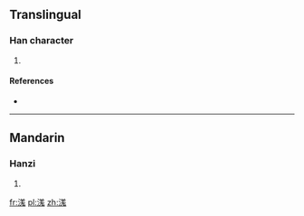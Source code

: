 ==Translingual==

===Han character===
{{Han char|rn=85|rad=水|as=10|sn=13|four=|canj=ETUI}}

# {{defn|Han|sort=水10}}

====References====
* {{Han ref|kx=0640.250|dkj=17970|hdz=31707.020|uh=6EAC|ud=28332}}

----

==Mandarin==

===Hanzi===
{{cmn-hanzi|pin=[[qiāng]] ([[qiang1]])|wg=ch'iang<sup>1</sup>}}

# {{defn|lang=cmn|sort=水10}}

[[fr:溬]]
[[pl:溬]]
[[zh:溬]]